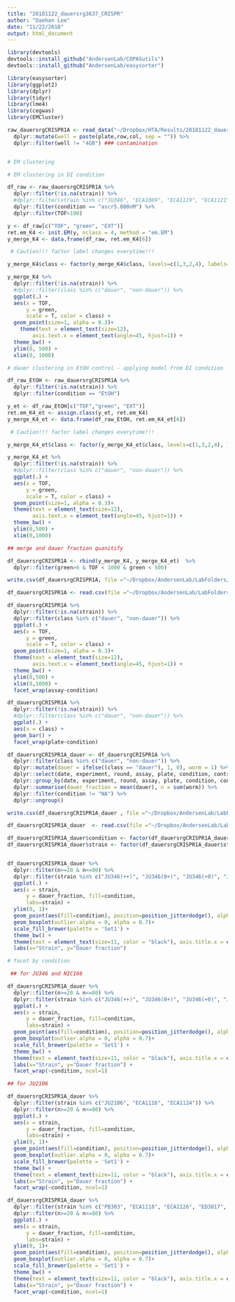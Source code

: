 ```yaml
---
title: "20181122_dauersrg3637_CRISPR"
author: "Daehan Lee"
date: "11/22/2018"
output: html_document
---
```

```r

library(devtools)
devtools::install_github("AndersenLab/COPASutils")
devtools::install_github("AndersenLab/easysorter")

library(easysorter)
library(ggplot2)
library(dplyr)
library(tidyr)
library(lme4)
library(cegwas)
library(EMCluster)

raw_dauersrgCRISPR1A <- read_data("~/Dropbox/HTA/Results/20181122_dauersrgCRISPR1A/") %>%
  dplyr::mutate(well = paste(plate,row,col, sep = "")) %>%
  dplyr::filter(well != "4G8") ### contamination


# EM clustering

# EM clustering in DI condition

df_raw <- raw_dauersrgCRISPR1A %>%
  dplyr::filter(!is.na(strain)) %>%
  #dplyr::filter(strain %in% c("JU346", "ECA1089", "ECA1119", "ECA1121", "NIC166", "ECA1091", "ECA1120", "ECA1122")) %>%
  dplyr::filter(condition == "ascr5.800nM") %>%
  dplyr::filter(TOF>100)

y <- df_raw[c("TOF", "green", "EXT")]
ret.em_K4 <- init.EM(y, nclass = 4, method = "em.EM")
y_merge_K4 <- data.frame(df_raw, ret.em_K4[6])

 # Caution!!! factor label changes everytime!!!

y_merge_K4$class <- factor(y_merge_K4$class, levels=c(1,3,2,4), labels=c("crap1", "crap2", "non-dauer", "dauer"))

y_merge_K4 %>%
  dplyr::filter(!is.na(strain)) %>%
  #dplyr::filter(class %in% c("dauer", "non-dauer")) %>%
  ggplot(.) +
  aes(x = TOF, 
      y = green, 
      scale = T, color = class) +
  geom_point(size=1, alpha = 0.3)+
    theme(text = element_text(size=12),
        axis.text.x = element_text(angle=45, hjust=1)) +
  theme_bw() +
  ylim(0, 500) +
  xlim(0, 1000)

# dauer clustering in EtOH control - applying model from DI condition

df_raw_EtOH <- raw_dauersrgCRISPR1A %>%
  dplyr::filter(!is.na(strain)) %>%
  dplyr::filter(condition == "EtOH")

y_et <- df_raw_EtOH[c("TOF","green", "EXT")]
ret.em_K4_et <- assign.class(y_et, ret.em_K4)
y_merge_K4_et <- data.frame(df_raw_EtOH, ret.em_K4_et[6])

 # Caution!!! factor label changes everytime!!!

y_merge_K4_et$class <- factor(y_merge_K4_et$class, levels=c(1,3,2,4), labels=c("crap1", "crap2", "non-dauer", "dauer"))

y_merge_K4_et %>%
  dplyr::filter(!is.na(strain)) %>%
  #dplyr::filter(class %in% c("dauer", "non-dauer")) %>%
  ggplot(.) +
  aes(x = TOF, 
      y = green, 
      scale = T, color = class) +
  geom_point(size=1, alpha = 0.3)+
  theme(text = element_text(size=12),
        axis.text.x = element_text(angle=45, hjust=1)) +
  theme_bw() +
  ylim(0,500) +
  xlim(0,1000)

## merge and dauer fraction quanitify

df_dauersrgCRISPR1A <- rbind(y_merge_K4, y_merge_K4_et)  %>%
  dplyr::filter(green>6 & TOF < 1000 & green < 500) 

write.csv(df_dauersrgCRISPR1A, file ="~/Dropbox/AndersenLab/LabFolders/Daehan/dauer/RData/20181122_dauersrgCRISPR1A_EM_clustered_raw.csv")

df_dauersrgCRISPR1A <- read.csv(file ="~/Dropbox/AndersenLab/LabFolders/Daehan/dauer/RData/20181122_dauersrgCRISPR1A_EM_clustered_raw.csv")

df_dauersrgCRISPR1A %>%
  dplyr::filter(!is.na(strain)) %>%
  dplyr::filter(class %in% c("dauer", "non-dauer")) %>%
  ggplot(.) +
  aes(x = TOF, 
      y = green, 
      scale = T, color = class) +
  geom_point(size=1, alpha = 0.3)+
  theme(text = element_text(size=12),
        axis.text.x = element_text(angle=45, hjust=1)) +
  theme_bw() +
  ylim(0,500) +
  xlim(0,1000) +
  facet_wrap(assay~condition)

df_dauersrgCRISPR1A %>%
  dplyr::filter(!is.na(strain)) %>%
  #dplyr::filter(class %in% c("dauer", "non-dauer")) %>%
  ggplot(.) +
  aes(x = class) +
  geom_bar() +
  facet_wrap(plate~condition)

df_dauersrgCRISPR1A_dauer <- df_dauersrgCRISPR1A %>%
  dplyr::filter(class %in% c("dauer", "non-dauer")) %>%
  dplyr::mutate(dauer = ifelse((class == "dauer"), 1, 0), worm = 1) %>%
  dplyr::select(date, experiment, round, assay, plate, condition, control, strain, row, col, dauer, worm) %>%
  dplyr::group_by(date, experiment, round, assay, plate, condition, control, strain, row, col) %>%
  dplyr::summarise(dauer_fraction = mean(dauer), n = sum(worm)) %>%
  dplyr::filter(condition != "NA") %>%
  dplyr::ungroup()

write.csv(df_dauersrgCRISPR1A_dauer , file ="~/Dropbox/AndersenLab/LabFolders/Daehan/dauer/RData/20181122_dauersrgCRISPR1A_EM_clustered_dauer_fraction.csv")

df_dauersrgCRISPR1A_dauer  <- read.csv(file ="~/Dropbox/AndersenLab/LabFolders/Daehan/dauer/RData/20181122_dauersrgCRISPR1A_EM_clustered_dauer_fraction.csv")

df_dauersrgCRISPR1A_dauer$condition <- factor(df_dauersrgCRISPR1A_dauer$condition, levels = c("EtOH", "ascr5.800nM"), labels = c("Control", "ascr#5_800nM"))
df_dauersrgCRISPR1A_dauer$strain <- factor(df_dauersrgCRISPR1A_dauer$strain, levels = c("JU346", "ECA1119", "ECA1089", "ECA1121", "NIC166", "ECA1120", "ECA1091", "ECA1122", "PB303", "ECA1118", "ECA1126", "ED3017", "ECA1115", "JU2106", "ECA1116", "ECA1124"), labels = c("JU346(++)", "JU346(0+)", "JU346(+0)", "JU346(00)", "NIC166(++)", "NIC166(0+)", "NIC166(+0)", "NIC166(00)", "PB303", "ECA1118", "ECA1126", "ED3017", "ECA1115", "JU2106", "ECA1116", "ECA1124"))


df_dauersrgCRISPR1A_dauer %>%
  dplyr::filter(n>=20 & n<=80) %>%
  dplyr::filter(strain %in% c("JU346(++)", "JU346(0+)", "JU346(+0)", "JU346(00)", "NIC166(++)", "NIC166(0+)", "NIC166(+0)", "NIC166(00)")) %>%
  ggplot(.) +
  aes(x = strain, 
      y = dauer_fraction, fill=condition,
      labs=strain) +
  ylim(0, 1)+
  geom_point(aes(fill=condition), position=position_jitterdodge(), alpha = .7) +
  geom_boxplot(outlier.alpha = 0, alpha = 0.7)+ 
  scale_fill_brewer(palette = 'Set1') +
  theme_bw() +
  theme(text = element_text(size=11, color = "black"), axis.title.x = element_blank(), axis.title.y = element_text(size=13, color = "black"), axis.text = element_text(size=11, color = "black"), axis.text.x = element_text(hjust=1, vjust=0.5, angle=90)) +
  labs(x="Strain", y="Dauer fraction")

# facet by condition

 ## for JU346 and NIC166

df_dauersrgCRISPR1A_dauer %>%
  dplyr::filter(n>=20 & n<=80) %>%
  dplyr::filter(strain %in% c("JU346(++)", "JU346(0+)", "JU346(+0)", "JU346(00)", "NIC166(++)", "NIC166(0+)", "NIC166(+0)", "NIC166(00)")) %>%
  ggplot(.) +
  aes(x = strain, 
      y = dauer_fraction, fill=condition,
      labs=strain) +
  geom_point(aes(fill=condition), position=position_jitterdodge(), alpha = .7) +
  geom_boxplot(outlier.alpha = 0, alpha = 0.7)+ 
  scale_fill_brewer(palette = 'Set1') +
  theme_bw() +
  theme(text = element_text(size=11, color = "black"), axis.title.x = element_blank(), axis.title.y = element_text(size=13, color = "black"), axis.text = element_text(size=11, color = "black"), axis.text.x = element_text(hjust=1, vjust=0.5, angle=90), legend.position = 'none') +
  labs(x="Strain", y="Dauer fraction") +
  facet_wrap(~condition, ncol=1)

## for JU2106

df_dauersrgCRISPR1A_dauer %>%
  dplyr::filter(strain %in% c("JU2106", "ECA1116", "ECA1124")) %>%
  dplyr::filter(n>=20 & n<=80) %>%
  ggplot(.) +
  aes(x = strain, 
      y = dauer_fraction, fill=condition,
      labs=strain) +
  ylim(0, 1)+
  geom_point(aes(fill=condition), position=position_jitterdodge(), alpha = .7) +
  geom_boxplot(outlier.alpha = 0, alpha = 0.7)+ 
  scale_fill_brewer(palette = 'Set1') +
  theme_bw() +
  theme(text = element_text(size=11, color = "black"), axis.title.x = element_blank(), axis.title.y = element_text(size=13, color = "black"), axis.text = element_text(size=11, color = "black"), axis.text.x = element_text(hjust=1, vjust=0.5, angle=90), legend.position = 'none') +
  labs(x="Strain", y="Dauer fraction") +
  facet_wrap(~condition, ncol=1)

df_dauersrgCRISPR1A_dauer %>%
  dplyr::filter(strain %in% c("PB303", "ECA1118", "ECA1126", "ED3017", "ECA1115")) %>%
  dplyr::filter(n>=20 & n<=80) %>%
  ggplot(.) +
  aes(x = strain, 
      y = dauer_fraction, fill=condition,
      labs=strain) +
  ylim(0, 1)+
  geom_point(aes(fill=condition), position=position_jitterdodge(), alpha = .7) +
  geom_boxplot(outlier.alpha = 0, alpha = 0.7)+ 
  scale_fill_brewer(palette = 'Set1') +
  theme_bw() +
  theme(text = element_text(size=11, color = "black"), axis.title.x = element_blank(), axis.title.y = element_text(size=13, color = "black"), axis.text = element_text(size=11, color = "black"), axis.text.x = element_text(hjust=1, vjust=0.5, angle=90), legend.position = 'none') +
  labs(x="Strain", y="Dauer fraction") +
  facet_wrap(~condition, ncol=1)



```
